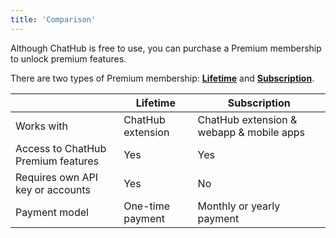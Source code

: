 ```yaml
---
title: 'Comparison'
---
```


Although ChatHub is free to use, you can purchase a Premium membership to unlock premium features.

There are two types of Premium membership: [**Lifetime**](./lifetime) and [**Subscription**](./subscription).

|  | Lifetime | Subscription |
|---------|----------|--------------|
| Works with | ChatHub extension | ChatHub extension & webapp & mobile apps |
| Access to ChatHub Premium features | Yes | Yes |
| Requires own API key or accounts | Yes | No |
| Payment model | One-time payment | Monthly or yearly payment |
